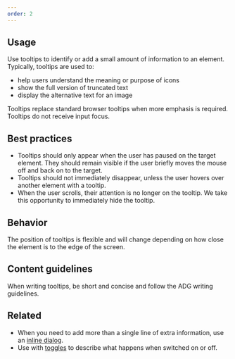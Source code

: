 ```yaml
---
order: 2
---
```


## Usage

Use tooltips to identify or add a small amount of information to an element. Typically, tooltips are used to:

- help users understand the meaning or purpose of icons
- show the full version of truncated text
- display the alternative text for an image

Tooltips replace standard browser tooltips when more emphasis is required. Tooltips do not receive input focus.

## Best practices

- Tooltips should only appear when the user has paused on the target element. They should remain visible if the user briefly moves the mouse off and back on to the target.
- Tooltips should not immediately disappear, unless the user hovers over another element with a tooltip.
- When the user scrolls, their attention is no longer on the tooltip. We take this opportunity to immediately hide the tooltip.

## Behavior

The position of tooltips is flexible and will change depending on how close the element is to the edge of the screen.

## Content guidelines

When writing tooltips, be short and concise and follow the ADG writing guidelines.

## Related

- When you need to add more than a single line of extra information, use an [inline dialog](/components/inline-dialog).
- Use with [toggles](/components/toggle) to describe what happens when switched on or off.
